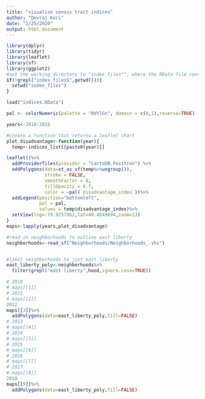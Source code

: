 ```yaml
---
title: "vizualise census tract indices"
author: "Devraj Kori"
date: "2/25/2020"
output: html_document
---
```


```r
library(dplyr)
library(tidyr)
library(leaflet)
library(sf)
library(ggplot2)
#set the working directory to "index files"", where the RData file containing indices should be located, if its not already the working directory
if(!grepl("index files$",getwd())){
  setwd("index_files")
}

load("indices.RData")
```


```r
pal <- colorNumeric(palette = "RdYlGn", domain = c(0,1),reverse=TRUE)

years<-2010:2018

#create a function that returns a leaflet chart
plot_disadvantage<-function(year){
  temp<-indices_list[[paste0(year)]]

leaflet()%>%
  addProviderTiles(provider = "CartoDB.Positron") %>%
  addPolygons(data=st_as_sf(temp%>%ungroup()),
              stroke = FALSE,
              smoothFactor = 0,
              fillOpacity = 0.7,
              color = ~pal(`disadvantage_index`))%>%
  addLegend(position="bottomleft",
            pal = pal,
            values = temp$disadvantage_index)%>%
  setView(lng=-79.9257961,lat=40.4649894,zoom=13)
}
maps<-lapply(years,plot_disadvantage)


```


```r
#read in neighborhoods to outline east liberty
neighborhoods<-read_sf("Neighborhoods/Neighborhoods_.shx")


#limit neighborhoods to just east liberty
east_liberty_poly<-neighborhoods%>%
  filter(grepl("east liberty",hood,ignore.case=TRUE))

# 2010
# maps[[1]]
# 2011
# maps[[2]]
2012
maps[[3]]%>%
  addPolygons(data=east_liberty_poly,fill=FALSE)
# 2013
# maps[[4]]
# 2014
# maps[[5]]
# 2015
# maps[[6]]
# 2016
# maps[[7]]
# 2017
# maps[[8]]
2018
maps[[9]]%>%
  addPolygons(data=east_liberty_poly,fill=FALSE)
```


